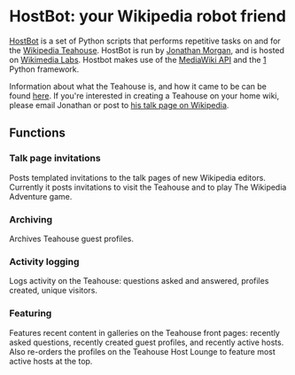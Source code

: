 = HostBot: your Wikipedia robot friend =
[http://en.wikipedia.org/wiki/User:HostBot HostBot] is a set of Python scripts that performs repetitive tasks on and for the [http://en.wikipedia.org/wiki/Wikipedia:Teahouse Wikipedia Teahouse]. HostBot is run by [http://en.wikipedia.org/wiki/User:Jtmorgan Jonathan Morgan], and is hosted on [https://wikitech.wikimedia.org/wiki/Main_Page Wikimedia Labs]. Hostbot makes use of the [http://www.mediawiki.org/wiki/API:Main_page MediaWiki API] and the [https://github.com/alexz-enwp/wikitools] Python framework.

Information about what the Teahouse is, and how it came to be can be found [http://meta.wikimedia.org/wiki/Teahouse here]. If you're interested in creating a Teahouse on your home wiki, please email Jonathan or post to [http://en.wikipedia.org/wiki/User_talk:Jtmorgan his talk page on Wikipedia].

== Functions ==

=== Talk page invitations ===
Posts templated invitations to the talk pages of new Wikipedia editors. Currently it posts invitations to visit the Teahouse and to play The Wikipedia Adventure game.

=== Archiving ===
Archives Teahouse guest profiles.

=== Activity logging ===
Logs activity on the Teahouse: questions asked and answered, profiles created, unique visitors.

=== Featuring ===
Features recent content in galleries on the Teahouse front pages: recently asked questions, recently created guest profiles, and recently active hosts. Also re-orders the profiles on the Teahouse Host Lounge to feature most active hosts at the top.
